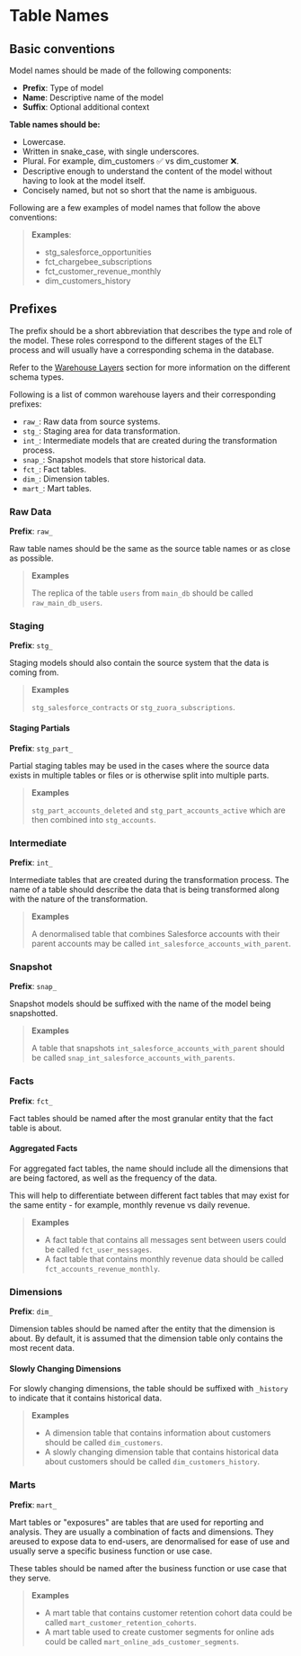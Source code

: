 # Table Names

## Basic conventions

Model names should be made of the following components:

- **Prefix**: Type of model
- **Name**: Descriptive name of the model
- **Suffix**: Optional additional context

**Table names should be:**

- Lowercase.
- Written in snake_case, with single underscores.
- Plural. For example, dim_customers ✅ vs dim_customer ❌.
- Descriptive enough to understand the content of the model without having to look at the model itself.
- Concisely named, but not so short that the name is ambiguous.

Following are a few examples of model names that follow the above conventions:

> **Examples**:
>
> - stg_salesforce_opportunities
> - fct_chargebee_subscriptions
> - fct_customer_revenue_monthly
> - dim_customers_history

## Prefixes

The prefix should be a short abbreviation that describes the type and role of the model.
These roles correspond to the different stages of the ELT process and will usually have a corresponding schema in the database.

Refer to the [Warehouse Layers](/good-conventions/warehouse-layers) section for more information on the different schema types.

Following is a list of common warehouse layers and their corresponding prefixes:

- `raw_`: Raw data from source systems.
- `stg_`: Staging area for data transformation.
- `int_`: Intermediate models that are created during the transformation process.
- `snap_`: Snapshot models that store historical data.
- `fct_`: Fact tables.
- `dim_`: Dimension tables.
- `mart_`: Mart tables.

### Raw Data

**Prefix**: `raw_`

Raw table names should be the same as the source table names or as close as possible.

> **Examples**
>
> The replica of the table `users` from `main_db` should be called `raw_main_db_users`.

### Staging

**Prefix**: `stg_`

Staging models should also contain the source system that the data is coming from.

> **Examples**
>
> `stg_salesforce_contracts` or `stg_zuora_subscriptions`.

#### Staging Partials

**Prefix**: `stg_part_`

Partial staging tables may be used in the cases where the source data exists in multiple tables or files or is otherwise split into multiple parts.

> **Examples**
>
> `stg_part_accounts_deleted` and `stg_part_accounts_active` which are then combined into `stg_accounts`.

### Intermediate

**Prefix**: `int_`

Intermediate tables that are created during the transformation process.
The name of a table should describe the data that is being transformed along with the nature of the transformation.

> **Examples**
>
> A denormalised table that combines Salesforce accounts with their parent accounts may be called `int_salesforce_accounts_with_parent`.

### Snapshot

**Prefix**: `snap_`

Snapshot models should be suffixed with the name of the model being snapshotted.

> **Examples**
>
> A table that snapshots `int_salesforce_accounts_with_parent` should be called `snap_int_salesforce_accounts_with_parents`.

### Facts

**Prefix**: `fct_`

Fact tables should be named after the most granular entity that the fact table is about.

#### Aggregated Facts

For aggregated fact tables, the name should include all the dimensions that are being factored, as well as the frequency of the data.

This will help to differentiate between different fact tables that may exist for the same entity - for example, monthly revenue vs daily revenue.

> **Examples**
>
> - A fact table that contains all messages sent between users could be called `fct_user_messages`.
> - A fact table that contains monthly revenue data should be called `fct_accounts_revenue_monthly`.

### Dimensions

**Prefix**: `dim_`

Dimension tables should be named after the entity that the dimension is about. By default, it is assumed that the dimension table only contains the most recent data.

#### Slowly Changing Dimensions

For slowly changing dimensions, the table should be suffixed with `_history` to indicate that it contains historical data.

> **Examples**
>
> - A dimension table that contains information about customers should be called `dim_customers`.
> - A slowly changing dimension table that contains historical data about customers should be called `dim_customers_history`.

### Marts

**Prefix**: `mart_`

Mart tables or "exposures" are tables that are used for reporting and analysis. They are usually a combination of facts and dimensions.
They areused to expose data to end-users, are denormalised for ease of use and usually serve a specific business function or use case.

These tables should be named after the business function or use case that they serve.

> **Examples**
>
> - A mart table that contains customer retention cohort data could be called `mart_customer_retention_cohorts`.
> - A mart table used to create customer segments for online ads could be called `mart_online_ads_customer_segments`.
